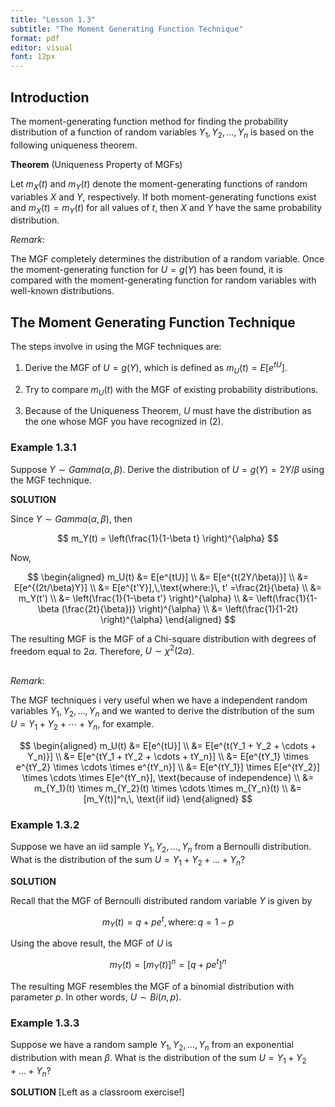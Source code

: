 ---
title: "Lesson 1.3"
subtitle: "The Moment Generating Function Technique"
format: pdf
editor: visual
font: 12px
---
\setcounter{page}{11}

## Introduction

The moment-generating function method for finding the probability distribution of a function of random variables $Y_1, Y_2, \ldots, Y_n$ is based on the following uniqueness theorem.

**Theorem** (Uniqueness Property of MGFs)

Let $m_X(t)$ and $m_Y(t)$ denote the moment-generating functions of random variables $X$ and $Y$, respectively. If both moment-generating functions exist and $m_X(t) = m_Y(t)$ for all values of $t$, then $X$ and $Y$ have the same probability distribution.\

*Remark*:

The MGF completely determines the distribution of a random variable. Once the moment-generating function for $U = g(Y)$ has been found, it is compared with the moment-generating function for random variables with well-known distributions.

## The Moment Generating Function Technique

The steps involve in using the MGF techniques are:

1.  Derive the MGF of $U = g(Y)$, which is defined as $m_U(t) = E[e^{tU}]$.

2.  Try to compare $m_U(t)$ with the MGF of existing probability distributions.

3.  Because of the Uniqueness Theorem, $U$ must have the distribution as the one whose MGF you have recognized in (2).

### Example 1.3.1

Suppose $Y \sim Gamma(\alpha, \beta)$. Derive the distribution of $U = g(Y) = 2Y/\beta$ using the MGF technique.

**SOLUTION**

Since $Y \sim Gamma(\alpha, \beta)$, then

$$
m_Y(t) = \left(\frac{1}{1-\beta t} \right)^{\alpha}
$$

Now,

$$
\begin{aligned}
m_U(t) &= E[e^{tU}] \\
&= E[e^{t(2Y/\beta)}] \\
&= E[e^{(2t/\beta)Y}] \\
&= E[e^{t'Y}],\,\text{where:}\, t' =\frac{2t}{\beta} \\
&= m_Y(t') \\
&= \left(\frac{1}{1-\beta t'} \right)^{\alpha} \\
&= \left(\frac{1}{1-\beta (\frac{2t}{\beta})} \right)^{\alpha} \\
&= \left(\frac{1}{1-2t} \right)^{\alpha}
\end{aligned}
$$

The resulting MGF is the MGF of a Chi-square distribution with degrees of freedom equal to $2\alpha$. Therefore, $U \sim \chi^2 (2\alpha)$.

\
*Remark*:

The MGF techniques i very useful when we have a independent random variables $Y_1, Y_2, \dots, Y_n$ and we wanted to derive the distribution of the sum $U = Y_1 + Y_2 + \cdots + Y_n$, for example.

$$
\begin{aligned}
m_U(t) &= E[e^{tU}] \\
&= E[e^{t(Y_1 + Y_2 + \cdots + Y_n)}] \\
&= E[e^{tY_1 + tY_2 + \cdots + tY_n}] \\
&= E[e^{tY_1} \times e^{tY_2} \times \cdots \times e^{tY_n}] \\
&= E[e^{tY_1}] \times E[e^{tY_2}] \times \cdots \times E[e^{tY_n}], \text{because of independence} \\
&= m_{Y_1}(t) \times m_{Y_2}(t) \times \cdots \times m_{Y_n}(t) \\
&= [m_Y(t)]^n,\, \text{if iid}
\end{aligned}
$$

### Example 1.3.2

Suppose we have an iid sample $Y_1, Y_2, \ldots, Y_n$ from a Bernoulli distribution. What is the distribution of the sum $U = Y_1 + Y_2 + \ldots + Y_n$?

**SOLUTION**

Recall that the MGF of Bernoulli distributed random variable $Y$ is given by

$$
m_Y(t) = q + pe^t, \, \text{where:}\, q = 1- p
$$

Using the above result, the MGF of $U$ is

$$
m_Y(t) = [m_Y(t)]^n = [q + pe^t]^n
$$

The resulting MGF resembles the MGF of a binomial distribution with parameter $p$. In other words, $U \sim Bi(n,p)$.

### Example 1.3.3

Suppose we have a random sample $Y_1, Y_2, \ldots, Y_n$ from an exponential distribution with mean $\beta$. What is the distribution of the sum $U = Y_1 + Y_2 + \ldots + Y_n$?

**SOLUTION** \[Left as a classroom exercise!\]

